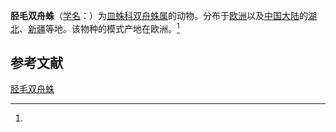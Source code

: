 {{Speciesbox
| name = 胫毛双舟蛛
| status = 
| status_system = 
| image = 
| genus = Dicymbium
| species = tibiale
| authority = (Blackwall, 1936)<ref name='id13221'>{{cite web| url =http://www.bioinfo.cn/db05/BjdwSpecies.php?action=view&id=13221| title =胫毛双舟蛛| work =《中国动物物种编目数据库》| publisher =中国科学院微生物研究所| author =中国科学院动物研究所| accessdate =2009-04-28| deadurl =yes| archiveurl =https://web.archive.org/web/20160305065514/http://www.bioinfo.cn/db05/BjdwSpecies.php?action=view&id=13221| archivedate =2016-03-05}}</ref>
}}

'''胫毛双舟蛛'''（[[学名|学名]]：{{lang|la|''Dicymbium tibiale''}}）为[[皿蛛科|皿蛛科]][[双舟蛛属|双舟蛛属]]的动物。分布于[[欧洲|欧洲]]以及[[中国大陆|中国大陆]]的[[湖北|湖北]]、[[新疆|新疆]]等地。该物种的模式产地在欧洲。<ref name='id13221'/>

== 参考文献 ==
{{reflist}}

{{Wikispecies|Dicymbium tibiale}}
{{Taxonbar|from=Q1058565}}

[[Category:双舟蛛属|胫毛双舟蛛]]


{{蜘蛛小作品}}